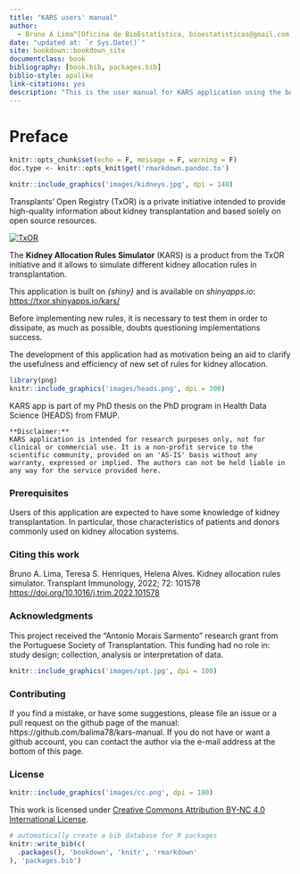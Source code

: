 ```yaml
--- 
title: "KARS users' manual"
author: 
  - Bruno A Lima^[Oficina de BioEstatística, bioestatisticas@gmail.com]
date: "updated at: `r Sys.Date()`"
site: bookdown::bookdown_site
documentclass: book
bibliography: [book.bib, packages.bib]
biblio-style: apalike
link-citations: yes
description: "This is the user manual for KARS application using the bookdown package to write a book. The output format for this book is bookdown::gitbook."
---
```


# Preface {-}

```r
knitr::opts_chunk$set(echo = F, message = F, warning = F)
doc.type <- knitr::opts_knit$get('rmarkdown.pandoc.to')

knitr::include_graphics('images/kidneys.jpg', dpi = 140)
```

Transplants' Open Registry (TxOR) is a private initiative intended to provide high-quality information about kidney transplantation and based solely on open source resources.

[![TxOR](images/txor.JPG)](https://txor.netlify.app/)

The **Kidney Allocation Rules Simulator** (KARS) is a product from the TxOR initiative and it allows to simulate different kidney allocation rules in transplantation.

This application is built on _{shiny}_ and is available on _shinyapps.io_: <https://txor.shinyapps.io/kars/>

Before implementing new rules, it is necessary to test them in order to dissipate, as much as possible, doubts questioning implementations success. 

The development of this application had as motivation being an aid to clarify the usefulness and efficiency of new set of rules for kidney allocation.

```r
library(png)
knitr::include_graphics('images/heads.png', dpi = 300)
```

KARS app is part of my PhD thesis on the PhD program in Health Data Science (HEADS) from FMUP.

```block
**Disclaimer:**
KARS application is intended for research purposes only, not for clinical or commercial use. It is a non-profit service to the scientific community, provided on an 'AS-IS' basis without any warranty, expressed or implied. The authors can not be held liable in any way for the service provided here.
```

### Prerequisites {-}

Users of this application are expected to have some knowledge of kidney transplantation. In particular, those characteristics of patients and donors commonly used on kidney allocation systems.

### Citing this work {-}

Bruno A. Lima, Teresa S. Henriques, Helena Alves. Kidney allocation rules simulator. Transplant Immunology, 2022; 72: 101578 [https://doi.org/10.1016/j.trim.2022.101578](https://doi.org/10.1016/j.trim.2022.101578)

### Acknowledgments {-}

This project received the “Antonio Morais Sarmento” research grant from the Portuguese Society of Transplantation. This funding had no role in: study design; collection, analysis or interpretation of data.

```r
knitr::include_graphics('images/spt.jpg', dpi = 100)
```

### Contributing {-}

If you find a mistake, or have some suggestions, please file an issue or a pull request on the github page of the manual: https://github.com/balima78/kars-manual. If you do not have or want a github account, you can contact the author via the e-mail address at the bottom of this page.

### License {-}

```r
knitr::include_graphics('images/cc.png', dpi = 100)
```

This work is licensed under [Creative Commons Attribution BY-NC 4.0 International License](https://creativecommons.org/licenses/by-nc/4.0/).

```r
# automatically create a bib database for R packages
knitr::write_bib(c(
  .packages(), 'bookdown', 'knitr', 'rmarkdown'
), 'packages.bib')
```
